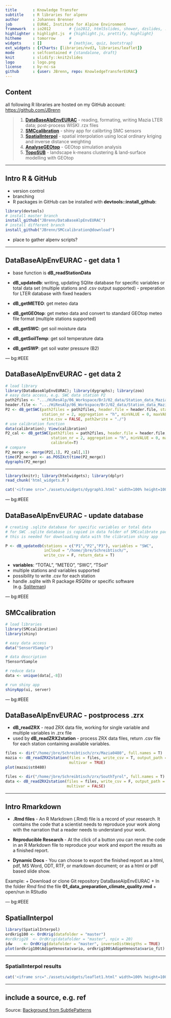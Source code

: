 ```yaml
---
title       : Knowledge Transfer
subtitle    : R libraries for alpenv
author      : Johannes Brenner
job         : EURAC, Institute for Alpine Environment
framework   : io2012        # {io2012, html5slides, shower, dzslides, ...}
highlighter : highlight.js  # {highlight.js, prettify, highlight}
hitheme     : tomorrow      # 
widgets     : []            # {mathjax, quiz, bootstrap}
ext_widgets : {rCharts: [libraries/nvd3, libraries/leaflet]}
mode        : selfcontained # {standalone, draft}
knit        : slidify::knit2slides
logo        : logo.png
license     : by-nc-sa
github      : {user: JBrenn, repo: KnowledgeTransferEURAC}
---
```


## Content

all following R libraries are hosted on my GitHub account: [https://github.com/JBrenn](https://github.com/JBrenn)

> 1. **[DataBaseAlpEnvEURAC](https://github.com/JBrenn/DataBaseAlpEnvEURAC)** - reading, formating, writing Mazia LTER data; post-process WISKI .rzx files
> 2. **[SMCcalibration](https://github.com/JBrenn/SMCcalibration)** - shiny app for calibrting SMC sensors
> 3. **[SpatialInterpol](https://github.com/JBrenn/SpatialInterpol)** - spatial interpolation using local ordinary kriging and inverse distance weighting
> 4. **[AnalyseGEOtop](https://github.com/JBrenn/AnalyseGEOtop)** - GEOtop simulation analysis
> 5. **[TopoSUB](https://github.com/JBrenn/TopoSUB)** - landscape k-means clustering & land-surface modelling with GEOtop

---

## Intro R & GitHub

+ version control
+ branching
+ R packages in GitHub can be installed with __devtools::install_github__:

```r
library(devtools)
# install master branch
install_github("JBrenn/DataBaseAlpEnvEURAC")
# install different branch
install_github("JBrenn/SMCcalibration@download")
```

+ place to gather alpenv scripts?

---

## DataBaseAlpEnvEURAC - get data 1

+ base function is **dB_readStationData**

+ **dB_updatedb**: writing, updating SQlite database for specific variables or total data set (multiple stations and .csv output supported) - preperation for LTER database with fixed headers

+ **dB_getMETEO**: get meteo data  
+ **dB_getGEOtop**: get meteo data and convert to standard GEOtop meteo file format (multiple stations supported)
+ **dB_getSWC**: get soil moisture data
+ **dB_getSoilTemp**: get soil temperature data 
+ **dB_getSWP**: get soil water pressure (B2)

--- bg:#EEE

## DataBaseAlpEnvEURAC - get data 2

```r

# load library
library(DataBaseAlpEnvEURAC); library(dygraphs); library(zoo)
# easy data access, e.g. SWC data station P2
path2files <- ".../HiResAlp/06_Workspace/BrJ/02_data/Station_data_Mazia/P/P2"
header.file <- ".../HiResAlp/06_Workspace/BrJ/02_data/Station_data_Mazia/P/header_P2.txt"
P2 <- dB_getSWC(path2files = path2files, header.file = header.file, station = "P", 
                station_nr = 2, aggregation = "h", minVALUE = 0, maxVALUE = 1,
                write.csv = FALSE, path2write = "./")
# use calibration function
data(calibration); View(calibration)
P2_cal <- dB_getSWC(path2files = path2files, header.file = header.file, station = "P", 
                    station_nr = 2, aggregation = "h", minVALUE = 0, maxVALUE = 1,
                    calibrate=T)
# compare
P2_merge <- merge(P2[,1], P2_cal[,1])
time(P2_merge) <- as.POSIXct(time(P2_merge))
dygraphs(P2_merge)
```

---

```r
library(knitr); library(htmlwidgets); library(dplyr)
read_chunk('html_widgets.R')
```

```r
cat('<iframe src="./assets/widgets/dygraph1.html" width=100% height=100% allowtransparency="true"> </iframe>')
```

--- bg:#EEE

## DataBaseAlpEnvEURAC - update database

```r
# creating .sqlite database for specific variables or total data
# for SWC .sqlite database is copied in data folder of SMCcalibrate package
# this is needed for downloading data with the clibration shiny app

P <- dB_updatedb(stations = c("P1","P2","P3"), variables = "SWC", 
                 inCloud = "/home/jbre/Schreibtisch/", 
                 write_csv = F, return_data = T)

```

+ **variables**: "TOTAL", "METEO", "SWC", "TSoil"
+ multiple stations and variables supported
+ possibility to write .csv for each station
+ handle .sqlite with R package *RSQlite* or specific software (e.g. [Sqliteman](https://sourceforge.net/projects/sqliteman/))

--- bg:#EEE

## SMCcalibration

```r

# load libraries
library(SMCcalibration)
library(shiny)

# easy data access
data("SensorVSample")

# data description
?SensorVSample

# reduce data
data <- unique(data[,-8])

# run shiny app
shinyApp(ui, server)

```

--- bg:#EEE

## DataBaseAlpEnvEURAC - postprocess .zrx 

+ **dB_readZRX** - read ZRX data file, working for single variable and multiple variables in .zrx file
+ used by **dB_readZRX2station** - process ZRX data files, return .csv file for each station containing available variables.

```r

files <- dir("/home/jbre/Schreibtisch/zrx/Mazia0480", full.names = T)
mazia <- dB_readZRX2station(files = files, write_csv = T, output_path = getwd(), 
                            multivar = TRUE)
plot(mazai$st0480)

files <- dir("/home/jbre/Schreibtisch/zrx/SouthTyrol", full.names = T)
data <- dB_readZRX2station(files = files, write_csv = F, output_path = getwd(), 
                           multivar = FALSE)

```

---

## Intro Rmarkdown

+ **.Rmd files** - An R Markdown (.Rmd) file is a record of your research. It contains the code that a scientist needs to reproduce your work along with the narration that a reader needs to understand your work.

+ **Reproducible Research** - At the click of a button you can rerun the code in an R Markdown file to reproduce your work and export the results as a finished report.

+ **Dynamic Docs** - You can choose to export the finished report as a html, pdf, MS Word, ODT, RTF, or markdown document; or as a html or pdf based slide show.

Example: 
+ Download or clone Git repository DataBaseAlpEnvEURAC
+ In the folder *Rmd* find the file **01_data_preparation_climate_quality.rmd**
+ open/run in RStudio

--- bg:#EEE

## SpatialInterpol

```r

library(SpatialInterpol)
ordkrig100 <- OrdKrig(datafolder = "master")
#ordkrig20  <- OrdKrig(datafolder = "master", npix = 20)
idw     <- OrdKrig(datafolder = "master", inverseDistWeigths = TRUE)
plot(ordkrig100$AdigeVenosta$vario, ordkrig100$AdigeVenosta$vario_fit)

```

---

### SpatialInterpol results

```r
cat('<iframe src="./assets/widgets/leaflet1.html" width=100% height=100% allowtransparency="true"> </iframe>')
```

---


## include a source, e.g. ref

<div class='source'>
  Source: <a href='http://www.subtlepatterns.com'>Background from SubtlePatterns</a>
</div>


<style>
em {
  font-style: italic
}
strong {
  font-weight: bold;
}
</style>
